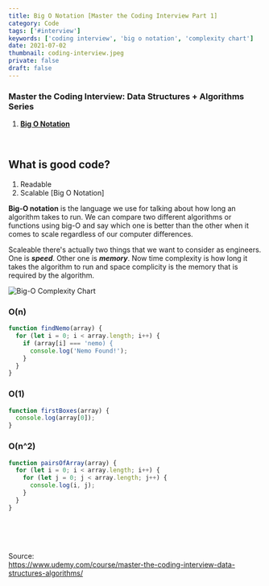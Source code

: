 ```yaml
---
title: Big O Notation [Master the Coding Interview Part 1]
category: Code
tags: ['#interview']
keywords: ['coding interview', 'big o notation', 'complexity chart']
date: 2021-07-02
thumbnail: coding-interview.jpeg
private: false
draft: false
---
```


### Master the Coding Interview: Data Structures + Algorithms Series
1. **[Big O Notation](#)**

<br />

## What is good code?

1. Readable
2. Scalable [Big O Notation]

**Big-O notation** is the language we use for talking about how long an algorithm takes to run. We can compare two different algorithms or functions using big-O and say which one is better than the other when it comes to scale regardless of our computer differences.

Scaleable there's actually two things that we want to consider as engineers. One is ***speed***. Other one is ***memory***. Now time complexity is how long it takes the algorithm to run and space complicity is the memory that is required by the algorithm.



![Big-O Complexity Chart](./big-o-cart.png)

### O(n)

```js
function findNemo(array) {
  for (let i = 0; i < array.length; i++) {
    if (array[i] === 'nemo) {
      console.log('Nemo Found!');
    }
  }
}
```

### O(1)

```js
function firstBoxes(array) {
  console.log(array[0]);
}
```

### O(n^2)

```js
function pairsOfArray(array) {
  for (let i = 0; i < array.length; i++) {
    for (let j = 0; j < array.length; j++) {
      console.log(i, j);
    }
  }
}
```

<br />
<br />
<br />

Source: <br />
https://www.udemy.com/course/master-the-coding-interview-data-structures-algorithms/
